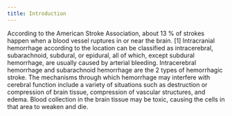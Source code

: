 ```yaml
---
title: Introduction
---
```


According to the American Stroke Association, about 13 % of strokes happen when a blood vessel ruptures in or near the brain. [1] Intracranial hemorrhage according to the location can be classified as intracerebral, subarachnoid, subdural, or epidural, all of which, except subdural hemorrhage, are usually caused by arterial bleeding. Intracerebral hemorrhage and subarachnoid hemorrhage are the 2 types of hemorrhagic stroke. The mechanisms through which hemorrhage may interfere with cerebral function include a variety of situations such as destruction or compression of brain tissue, compression of vascular structures, and edema. Blood collection in the brain tissue may be toxic, causing the cells in that area to weaken and die.
